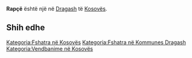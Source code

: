 {{Fshat në 
 | Emri                = Rapçë
 | EmriAlt                = 
 | NAME_SHORT_FORM=      
 | NAME_GENERIC=      
 | NAME_SORT_NAME_RO=      RAPCE
 | FULL_NAME_RO = Rapçë
 | FULL_NAME_ND_RO=Rapce
 | SORT_NAME_RG=RAPCE
 | FULL_NAME_RG=Rapçë
 | FULL_NAME_ND_RG=Rapce
 | SRP_NAME_SHORT_FORM=      
 | SRP_NAME_GENERIC=      
 | SRP_NAME_SORT_NAME_RO=      
 | SRP_FULL_NAME_RO = 
 | SRP_FULL_NAME_ND_RO=
 | SRP_SORT_NAME_RG=
 | SRP_FULL_NAME_RG=
 | SRP_FULL_NAME_ND_RG=
 | Emri (Rasa dhanore) = 
 | Figura              = 
 | Shteti              = Kosovo
 | Komuna              = Dragash
 | Kodi postar         = 
 | Sipërfaqja          = 

 | Popullsia           = 

 | Regj. i popullsisë  = 
 | Dend. e popullsisë  = 
 | Faqja zyrtare       = 
 <!--- Koordinatat ----> 
 | Gjerësia            = 42.088333
 | Gjatësia            = 20.618056
 | Lartësia            = 
}}
'''Rapçë''' është një [[]] në [[Dragash]] të [[Kosovës]].

<!-- == Gjeografia == -->
<!-- == Historia == -->
<!-- == Demografia == -->
== Shih edhe ==
{{Komuna Dragash}}
{{Kosovo-Administrata-Cung}}

[[Kategoria:Fshatra në Kosovës]]
[[Kategoria:Fshatra në Kommunes Dragash]]
[[Kategoria:Vendbanime në Kosovës]]